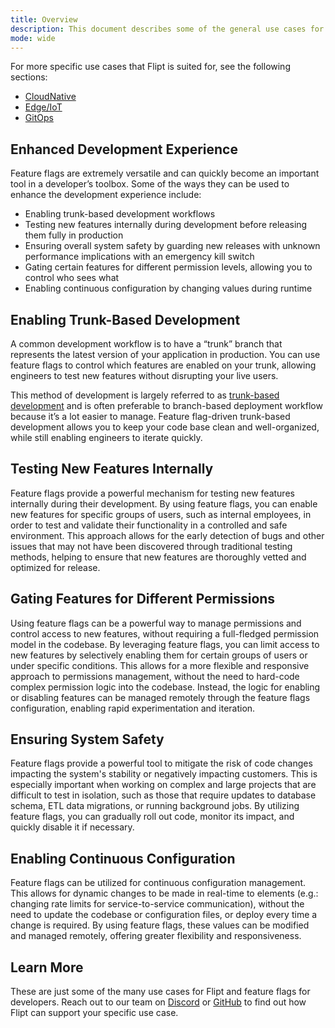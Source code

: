```yaml
---
title: Overview
description: This document describes some of the general use cases for Flipt and feature flags.
mode: wide
---
```


For more specific use cases that Flipt is suited for, see the following sections:

- [CloudNative](/usecases/cloudnative/)
- [Edge/IoT](/usecases/edge/)
- [GitOps](/usecases/gitops/)

## Enhanced Development Experience

Feature flags are extremely versatile and can quickly become an important tool in a developer’s toolbox. Some of the ways they can be used to enhance the development experience include:

- Enabling trunk-based development workflows
- Testing new features internally during development before releasing them fully in production
- Ensuring overall system safety by guarding new releases with unknown performance implications with an emergency kill switch
- Gating certain features for different permission levels, allowing you to control who sees what
- Enabling continuous configuration by changing values during runtime

## Enabling Trunk-Based Development

A common development workflow is to have a “trunk” branch that represents the latest version of your application in production. You can use feature flags to control which features are enabled on your trunk, allowing engineers to test new features without disrupting your live users.

This method of development is largely referred to as [trunk-based development](https://trunkbaseddevelopment.com/) and is often preferable to branch-based deployment workflow because it’s a lot easier to manage. Feature flag-driven trunk-based development allows you to keep your code base clean and well-organized, while still enabling engineers to iterate quickly.

## Testing New Features Internally

Feature flags provide a powerful mechanism for testing new features internally during their development. By using feature flags, you can enable new features for specific groups of users, such as internal employees, in order to test and validate their functionality in a controlled and safe environment. This approach allows for the early detection of bugs and other issues that may not have been discovered through traditional testing methods, helping to ensure that new features are thoroughly vetted and optimized for release.

## Gating Features for Different Permissions

Using feature flags can be a powerful way to manage permissions and control access to new features, without requiring a full-fledged permission model in the codebase. By leveraging feature flags, you can limit access to new features by selectively enabling them for certain groups of users or under specific conditions. This allows for a more flexible and responsive approach to permissions management, without the need to hard-code complex permission logic into the codebase. Instead, the logic for enabling or disabling features can be managed remotely through the feature flags configuration, enabling rapid experimentation and iteration.

## Ensuring System Safety

Feature flags provide a powerful tool to mitigate the risk of code changes impacting the system's stability or negatively impacting customers. This is especially important when working on complex and large projects that are difficult to test in isolation, such as those that require updates to database schema, ETL data migrations, or running background jobs. By utilizing feature flags, you can gradually roll out code, monitor its impact, and quickly disable it if necessary.

## Enabling Continuous Configuration

Feature flags can be utilized for continuous configuration management. This allows for dynamic changes to be made in real-time to elements (e.g.: changing rate limits for service-to-service communication), without the need to update the codebase or configuration files, or deploy every time a change is required. By using feature flags, these values can be modified and managed remotely, offering greater flexibility and responsiveness.

## Learn More

These are just some of the many use cases for Flipt and feature flags for developers. Reach out to our team on [Discord](/discord) or [GitHub](https://github.com/flipt-io/flipt) to find out how Flipt can support your specific use case.
